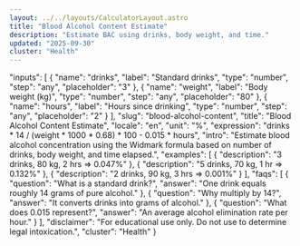 ```yaml
---
layout: ../../layouts/CalculatorLayout.astro
title: "Blood Alcohol Content Estimate"
description: "Estimate BAC using drinks, body weight, and time."
updated: "2025-09-30"
cluster: "Health"
---
```



  "inputs": [
    { "name": "drinks", "label": "Standard drinks", "type": "number", "step": "any", "placeholder": "3" },
    { "name": "weight", "label": "Body weight (kg)", "type": "number", "step": "any", "placeholder": "80" },
    { "name": "hours", "label": "Hours since drinking", "type": "number", "step": "any", "placeholder": "2" }
  ],
  "slug": "blood-alcohol-content",
  "title": "Blood Alcohol Content Estimate",
  "locale": "en",
  "unit": "%",
  "expression": "drinks * 14 / (weight * 1000 * 0.68) * 100 - 0.015 * hours",
  "intro": "Estimate blood alcohol concentration using the Widmark formula based on number of drinks, body weight, and time elapsed.",
  "examples": [
    { "description": "3 drinks, 80 kg, 2 hrs ⇒ 0.047%" },
    { "description": "5 drinks, 70 kg, 1 hr ⇒ 0.132%" },
    { "description": "2 drinks, 90 kg, 3 hrs ⇒ 0.001%" }
  ],
  "faqs": [
    { "question": "What is a standard drink?", "answer": "One drink equals roughly 14 grams of pure alcohol." },
    { "question": "Why multiply by 14?", "answer": "It converts drinks into grams of alcohol." },
    { "question": "What does 0.015 represent?", "answer": "An average alcohol elimination rate per hour." }
  ],
  "disclaimer": "For educational use only. Do not use to determine legal intoxication.",
  "cluster": "Health"
}

<Calculator schema={schema} />

